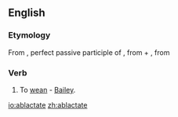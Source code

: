 ==English==

===Etymology===
From {{etyl|la}} {{term|ablactatus|ablactātus|lang=la}}, perfect passive participle of {{term|ablacto|ablactō|wean|lang=la}}, from {{term|ab|lang=la}} + {{term|lacto|lactō|suckle|lang=la}}, from {{term|lac||milk|lang=la}}

===Verb===
{{en-verb|ablactat|es}}

# {{rare}} To [[wean]] - [[Bailey]].

{{anagrams:en/aaabceltt}}
[[io:ablactate]]
[[zh:ablactate]]
